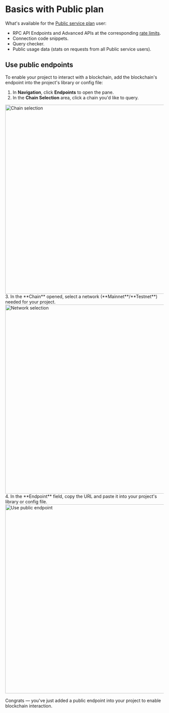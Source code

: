
# Basics with Public plan

What's available for the [Public service plan](/rpc-service/service-plans/#service-plans-comparison) user:

  * RPC API Endpoints and Advanced APIs at the corresponding [rate limits](/rpc-service/service-plans/#rate-limits).
  * Connection code snippets.
  * Query checker.
  * Public usage data (stats on requests from all Public service users).

## Use public endpoints

To enable your project to interact with a blockchain, add the blockchain's endpoint into the project's library or config file:

1. In **Navigation**, click **Endpoints** to open the pane.
2. In the **Chain Selection** area, click a chain you'd like to query.
<img src="/docs/build/chain-select.png" alt="Chain selection" class="responsive-pic" width="600" />
3. In the **Chain** opened, select a network (**Mainnet**/**Testnet**) needed for your project.
<img src="/docs/build/network-select.png" alt="Network selection" class="responsive-pic" width="600" />
4. In the **Endpoint** field, copy the URL and paste it into your project's library or config file.
<img src="/docs/build/copy-endpoint-public.png" alt="Use public endpoint" class="responsive-pic" width="600" />

Congrats — you've just added a public endpoint into your project to enable blockchain interaction.